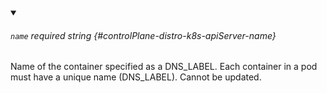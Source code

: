 
<details className="config-field" data-expandable="false" open>
<summary>

###### `name` <span className="config-field-required" data-required="false">required</span> <span className="config-field-type">string</span> <span className="config-field-default"></span> <span className="config-field-enum"></span> {#controlPlane-distro-k8s-apiServer-name}

Name of the container specified as a DNS_LABEL.
Each container in a pod must have a unique name (DNS_LABEL).
Cannot be updated.

</summary>



</details>
